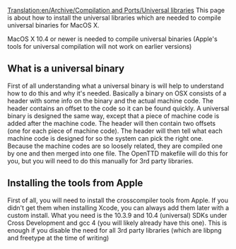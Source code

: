 [[Translation:en/Archive/Compilation and Ports/Universal libraries]]
This page is about how to install the universal libraries which are needed to compile universal binaries for MacOS X.

MacOS X 10.4 or newer is needed to compile universal binaries (Apple's tools for universal compilation will not work on earlier versions)

==What is a universal binary==
First of all understanding what a universal binary is will help to understand how to do this and why it's needed. Basically a binary on OSX consists of a header with some info on the binary and the actual machine code. The header contains an offset to the code so it can be found quickly. A universal binary is designed the same way, except that a piece of machine code is added after the machine code. The header will then contain two offsets (one for each piece of machine code). The header will then tell what each machine code is designed for so the system can pick the right one. Because the machine codes are so loosely related, they are compiled one by one and then merged into one file. The OpenTTD makefile will do this for you, but you will need to do this manually for 3rd party libraries.

==Installing the tools from Apple==
First of all, you will need to install the crosscompiler tools from Apple. If you didn't get them when installing Xcode, you can always add them later with a custom install. What you need is the 10.3.9 and 10.4 (universal) SDKs under Cross Development and gcc 4 (you will likely already have this one). This is enough if you disable the need for all 3rd party libraries (which are libpng and freetype at the time of writing)


{{en/Warning|fink can't install universal libraries. You will have to do this manually}}

{{en/Todo|tell how to compile universal libpng and freetype}}